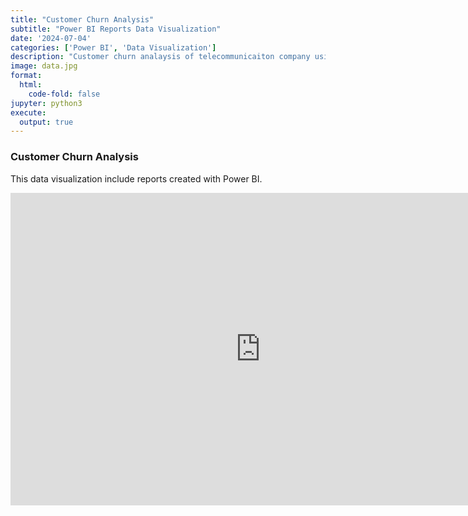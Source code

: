 ```yaml
---
title: "Customer Churn Analysis"
subtitle: "Power BI Reports Data Visualization"
date: '2024-07-04'
categories: ['Power BI', 'Data Visualization']
description: "Customer churn analaysis of telecommunicaiton company using Power BI reports."
image: data.jpg
format:
  html:
    code-fold: false
jupyter: python3
execute: 
  output: true
---
```


### Customer Churn Analysis

This data visualization include reports created with Power BI.

```{=html}
<iframe title="Case_Study_Customer_Churn_ Analysis_JOONP" width="800" height="500" src="https://app.powerbi.com/view?r=eyJrIjoiNGM4NmJhOGEtZDFhZC00MTI5LWJmZWItZGU4YjQ0MDk2MDBhIiwidCI6ImNiZDYwZTkwLTE4ODQtNDM3My1iMTI2LTBkMDBlMWEzYmM0MSJ9&pageName=ReportSectioncab835f540e3d7345c06" frameborder="0" allowFullScreen="true"></iframe>
```
